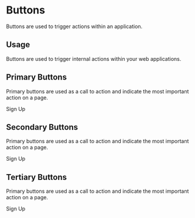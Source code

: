 
<Meta title='Design System|Buttons' component={PrimaryButton} />

# Buttons

Buttons are used to trigger actions within an application.

## Usage

Buttons are used to trigger internal actions within your web applications.

## Primary Buttons

Primary buttons are used as a call to action and indicate the most important action on a page.

<Preview withToolbar>
  <Story name='primary'>
    <PrimaryButton onClick={action('button-click')}>Sign Up</PrimaryButton>
  </Story>
</Preview>

## Secondary Buttons

Primary buttons are used as a call to action and indicate the most important action on a page.

<Preview withToolbar>
  <Story name='secondary'>
    <SecondaryButton onClick={action('button-click')}>Sign Up</SecondaryButton>
  </Story>
</Preview>

## Tertiary Buttons

Primary buttons are used as a call to action and indicate the most important action on a page.

<Preview withToolbar>
  <Story name='tertiary'>
    <TertiaryButton onClick={action('button-click')}>Sign Up</TertiaryButton>
  </Story>
</Preview>
